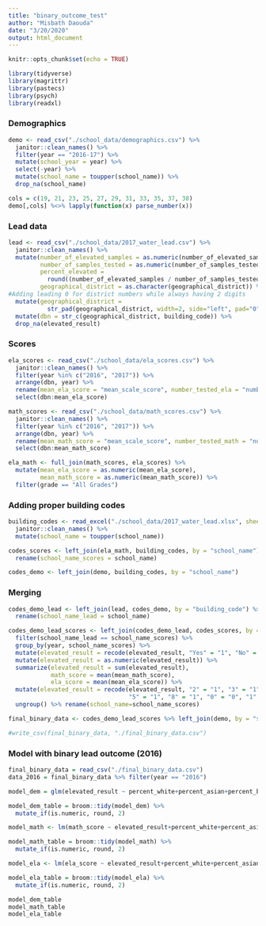 ```yaml
---
title: "binary_outcome_test"
author: "Misbath Daouda"
date: "3/20/2020"
output: html_document
---
```


```r
knitr::opts_chunk$set(echo = TRUE)

library(tidyverse)
library(magrittr)
library(pastecs)
library(psych)
library(readxl)
```

### Demographics 
```r
demo <- read_csv("./school_data/demographics.csv") %>% 
  janitor::clean_names() %>% 
  filter(year == "2016-17") %>% 
  mutate(school_year = year) %>% 
  select(-year) %>%
  mutate(school_name = toupper(school_name)) %>%
  drop_na(school_name)

cols = c(19, 21, 23, 25, 27, 29, 31, 33, 35, 37, 38)
demo[,cols] %<>% lapply(function(x) parse_number(x))

```

### Lead data
```r
lead <- read_csv("./school_data/2017_water_lead.csv") %>% 
  janitor::clean_names() %>% 
  mutate(number_of_elevated_samples = as.numeric(number_of_elevated_samples),
         number_of_samples_tested = as.numeric(number_of_samples_tested),
         percent_elevated = 
           round((number_of_elevated_samples / number_of_samples_tested)*100, 2),
         geographical_district = as.character(geographical_district)) %>% 
#Adding leading 0 for district numbers while always having 2 digits 
  mutate(geographical_district = 
           str_pad(geographical_district, width=2, side="left", pad="0")) %>% 
  mutate(dbn = str_c(geographical_district, building_code)) %>% 
  drop_na(elevated_result)

```

### Scores 
```r
ela_scores <- read_csv("./school_data/ela_scores.csv") %>% 
  janitor::clean_names() %>% 
  filter(year %in% c("2016", "2017")) %>% 
  arrange(dbn, year) %>% 
  rename(mean_ela_score = "mean_scale_score", number_tested_ela = "number_tested") %>% 
  select(dbn:mean_ela_score)

math_scores <- read_csv("./school_data/math_scores.csv") %>% 
  janitor::clean_names() %>% 
  filter(year %in% c("2016", "2017")) %>%
  arrange(dbn, year) %>%
  rename(mean_math_score = "mean_scale_score", number_tested_math = "number_tested") %>% 
  select(dbn:mean_math_score)

ela_math <- full_join(math_scores, ela_scores) %>% 
  mutate(mean_ela_score = as.numeric(mean_ela_score),
         mean_math_score = as.numeric(mean_math_score)) %>%
  filter(grade == "All Grades") 

```

### Adding proper building codes 
```r
building_codes <- read_excel("./school_data/2017_water_lead.xlsx", sheet = "Building School Key", skip = 1) %>%
  janitor::clean_names() %>%
  mutate(school_name = toupper(school_name)) 

codes_scores <- left_join(ela_math, building_codes, by = "school_name") %>% 
  rename(school_name_scores = school_name)

codes_demo <- left_join(demo, building_codes, by = "school_name")

```

### Merging
```r
codes_demo_lead <- left_join(lead, codes_demo, by = "building_code") %>% 
  rename(school_name_lead = school_name)

codes_demo_lead_scores <- left_join(codes_demo_lead, codes_scores, by = "building_code")%>% 
  filter(school_name_lead == school_name_scores) %>% 
  group_by(year, school_name_scores) %>% 
  mutate(elevated_result = recode(elevated_result, "Yes" = "1", "No" = "0")) %>%
  mutate(elevated_result = as.numeric(elevated_result)) %>%
  summarize(elevated_result = sum(elevated_result),
            math_score = mean(mean_math_score),
            ela_score = mean(mean_ela_score)) %>% 
  mutate(elevated_result = recode(elevated_result, "2" = "1", "3" = "1", "4" = "1",
                                  "5" = "1", "8" = "1", "0" = "0", "1" = "1")) %>%
  ungroup() %>% rename(school_name=school_name_scores)

final_binary_data <- codes_demo_lead_scores %>% left_join(demo, by = "school_name") %>% drop_na()

#write_csv(final_binary_data, "./final_binary_data.csv")
```

### Model with binary lead outcome (2016)
```r
final_binary_data = read_csv("./final_binary_data.csv")
data_2016 = final_binary_data %>% filter(year == "2016") 

model_dem = glm(elevated_result ~ percent_white+percent_asian+percent_black+percent_hispanic+economic_need_index+percent_english_language_learners, family = "binomial", data = data_2016)

model_dem_table = broom::tidy(model_dem) %>%
  mutate_if(is.numeric, round, 2)

model_math <- lm(math_score ~ elevated_result+percent_white+percent_asian+percent_black+percent_hispanic+economic_need_index+percent_english_language_learners,data = data_2016)

model_math_table = broom::tidy(model_math) %>%
  mutate_if(is.numeric, round, 2)

model_ela <- lm(ela_score ~ elevated_result+percent_white+percent_asian+percent_black+percent_hispanic+economic_need_index+percent_english_language_learners,data = data_2016)

model_ela_table = broom::tidy(model_ela) %>%
  mutate_if(is.numeric, round, 2)

model_dem_table 
model_math_table 
model_ela_table

```

